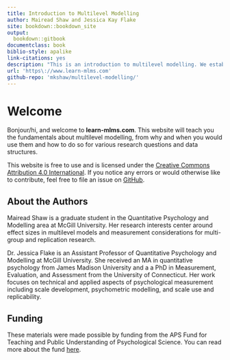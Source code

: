 ```yaml
--- 
title: Introduction to Multilevel Modelling
author: Mairead Shaw and Jessica Kay Flake
site: bookdown::bookdown_site
output:
  bookdown::gitbook
documentclass: book
biblio-style: apalike
link-citations: yes
description: "This is an introduction to multilevel modelling. We establish a comprehensive foundational understanding of multilevel modelling that prepares readers to recognize when such models are needed, conduct their own, and criticially analyze their use in the literature."
url: 'https\://www.learn-mlms.com'
github-repo: 'mkshaw/multilevel-modelling/'
---
```

# Welcome {-}

Bonjour/hi, and welcome to **learn-mlms.com**. This website will teach you the fundamentals about multilevel modelling, from why and when you would use them and how to do so for various research questions and data structures. 

This website is free to use and is licensed under the [Creative Commons Attribution 4.0 International](https://creativecommons.org/licenses/by/4.0/). If you notice any errors or would otherwise like to contribute, feel free to file an issue on [GitHub](https://github.com/mkshaw/learn-mlms). 

## About the Authors {-}

Mairead Shaw is a graduate student in the Quantitative Psychology and Modelling area at McGill University. Her research interests center around effect sizes in multilevel models and measurement considerations for multi-group and replication research.

Dr. Jessica Flake is an Assistant Professor of Quantitative Psychology and Modelling at McGill University. She received an MA in quantitative psychology from James Madison University and a a PhD in Measurement, Evaluation, and Assessment from the University of Connecticut. Her work focuses on technical and applied aspects of psychological measurement including scale development, psychometric modelling, and scale use and replicability.

## Funding {-}

These materials were made possible by funding from the APS Fund for Teaching and Public Understanding of Psychological Science. You can read more about the fund [here](https://www.psychologicalscience.org/members/teaching/fund).